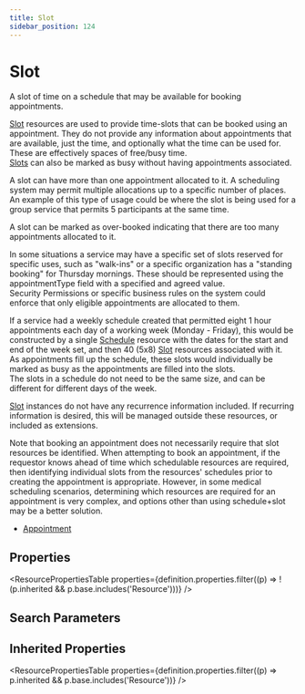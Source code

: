 ```yaml
---
title: Slot
sidebar_position: 124
---
```


# Slot

A slot of time on a schedule that may be available for booking appointments.

  <Tabs queryString="intro-section">
  <TabItem value="usage" label="Usage" default>
    <div> <a name="scope"></a>      <p>    <a href="/docs/api/fhir/resources/slot">Slot</a> resources are used to provide time-slots that can be booked using an appointment.    They do not provide any information about appointments that are available, just the time,    and optionally what the time can be used for. These are effectively spaces of free/busy time.<br/>       <a href="/docs/api/fhir/resources/slot">Slots</a> can also be marked as busy without having appointments associated.     </p>   <p>    A slot can have more than one appointment allocated to it. A scheduling system may permit    multiple allocations up to a specific number of places. An example of this type of usage        could be where the slot is being used for a group service that permits 5 participants at        the same time.   </p>   <p>    A slot can be marked as over-booked indicating that there are too many appointments allocated    to it.   </p>   <p>    In some situations a service may have a specific set of slots reserved for specific uses, such     as "walk-ins" or a specific organization has a "standing booking" for Thursday mornings.    These should be represented using the appointmentType field with a specified and agreed value.<br/>    Security Permissions or specific business rules on the system could enforce that only eligible    appointments are allocated to them.   </p>     <p>       If a service had a weekly schedule created that permitted eight 1 hour appointments each       day of a working week (Monday - Friday), this would be constructed by a single <a href="/docs/api/fhir/resources/schedule">Schedule</a>       resource with the dates for the start and end of the week set, and then 40 (5x8) <a href="/docs/api/fhir/resources/slot">Slot</a>        resources associated with it.<br/>       As appointments fill up the schedule, these slots would individually be marked as busy       as the appointments are filled into the slots.<br/>       The slots in a schedule do not need to be the same size, and can be different for different       days of the week.<br/>    </p><p>       <a href="/docs/api/fhir/resources/slot">Slot</a> instances do not have any recurrence information included. If recurring information is       desired, this will be managed outside these resources, or included as extensions.    </p>    <p>       Note that booking an appointment does not necessarily require that slot resources be identified.    When attempting to book an appointment, if the requestor knows ahead of time which schedulable      resources are required, then identifying individual slots from the resources' schedules prior to creating    the appointment is appropriate.    However, in some medical scheduling scenarios, determining which resources are required for an appointment    is very complex, and options other than using schedule+slot may be a better solution.         </p>     <p></p>   </div>
    </TabItem>
  
  
  <TabItem value="referencedBy" label="Referenced By">
    <ul><li><a href="/docs/api/fhir/resources/appointment">Appointment</a></li></ul>
    </TabItem>
</Tabs>


## Properties

<ResourcePropertiesTable properties={definition.properties.filter((p) => !(p.inherited && p.base.includes('Resource')))} />

## Search Parameters

<SearchParamsTable searchParams={definition.searchParameters} />

## Inherited Properties

<ResourcePropertiesTable properties={definition.properties.filter((p) => p.inherited && p.base.includes('Resource'))} />


